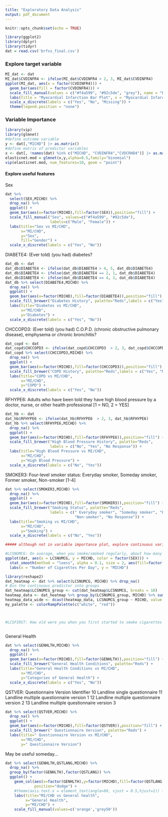 ```yaml
---
title: "Exploratory Data Analysis"
output: pdf_document
---
```


```r
knitr::opts_chunk$set(echo = TRUE)
```

```r
library(ggplot2)
library(dplyr)
library(tidyr)
dat = read.csv('brfss_final.csv')
```
### Explore target variable
```r
MI_dat <- dat
MI_dat$CVDINFR4 <- ifelse(MI_dat$CVDINFR4 > 2, 3, MI_dat$CVDINFR4)
ggplot(MI_dat, aes(x = factor(CVDINFR4))) +
  geom_bar(aes(fill = factor(CVDINFR4))) +
  scale_fill_manual(values = c("#f4a599", "#92c5de", "grey"), name = "Ever Reported Having MI") +
  labs(title = "Myocardial Infarction Bar Plot", x = "Myocardial Infarction", y = "Count") +
  scale_x_discrete(labels = c("Yes", "No", "Missing")) +
  theme(legend.position = "none")
```


### Variable Importance
```r
library(vip)
library(glmnet)
#define outcome variable
y <- dat[,"MICHD"] |> as.matrix()
#define matrix of predictor variables
x <- dat[, !names(dat) %in% c("MICHD", "CVDINFR4","CVDCRHD4")] |> as.matrix()
elasticnet.mod = glmnet(x,y,alpha=0.5,family="binomial")
vip(elasticnet.mod, num_features=10, geom = "point")
```

#### Explore useful features

Sex 
```r
dat %>% 
  select(SEX,MICHD) %>%
  drop_na() %>%
  ggplot() +
  geom_bar(aes(x=factor(MICHD),fill=factor(SEX)),position="fill") +
  scale_fill_manual("Sex", values=c("#f4a599", "#92c5de"), 
                    labels=c("Male", "Female")) +
  labs(title="Sex vs MI/CHD",
       x="MI/CHD",
       y="Sex",
       fill="Gender") +
  scale_x_discrete(labels = c("Yes", "No"))
```

DIABETE4: (Ever told) (you had) diabetes?
```r
dat_db <- dat
dat_db$DIABETE4 <- ifelse(dat_db$DIABETE4 > 4, 5, dat_db$DIABETE4)
dat_db$DIABETE4 <- ifelse(dat_db$DIABETE4 == 2, 1, dat_db$DIABETE4)
dat_db$DIABETE4 <- ifelse(dat_db$DIABETE4 == 4, 3, dat_db$DIABETE4)
dat_db %>% select(DIABETE4,MICHD) %>%
  drop_na() %>%
  ggplot() +
  geom_bar(aes(x=factor(MICHD),fill=factor(DIABETE4)),position="fill") +
  scale_fill_brewer("Diabetes History", palette="Reds",labels = c("Yes", "No", "No Response")) +
  labs(title="Diabetes vs MI/CHD",
       x="MI/CHD",
       y="Diabetes") +
  scale_x_discrete(labels = c("Yes", "No"))
```

CHCCOPD3: (Ever told) (you had) C.O.P.D. (chronic obstructive pulmonary disease), emphysema or chronic bronchitis?
```r
dat_copd <- dat
dat_copd$CHCCOPD3 <- ifelse(dat_copd$CHCCOPD3  > 2, 3, dat_copd$CHCCOPD3)
dat_copd %>% select(CHCCOPD3,MICHD) %>%
  drop_na() %>%
  ggplot() +
  geom_bar(aes(x=factor(MICHD),fill=factor(CHCCOPD3)),position="fill") +
  scale_fill_brewer("COPD History", palette="Reds",labels = c("Yes", "No", "No Response")) +
  labs(title="COPD vs MI/CHD",
       x="MI/CHD",
       y="COPD") +
  scale_x_discrete(labels = c("Yes", "No"))
```

RFHYPE6: Adults who have been told they have high blood pressure by a doctor, nurse, or other health professional [1 = NO, 2 = YES]
```r
dat_hb <- dat
dat_hb$RFHYPE6 <- ifelse(dat_hb$RFHYPE6  > 2, 3, dat_hb$RFHYPE6)
dat_hb %>% select(RFHYPE6,MICHD) %>%
  drop_na() %>%
  ggplot() +
  geom_bar(aes(x=factor(MICHD),fill=factor(RFHYPE6)),position="fill") +
  scale_fill_brewer("High Blood Pressure History", palette="Reds",
                    labels = c("No", "Yes", "No Response")) +
  labs(title="High Blood Pressure vs MI/CHD",
       x="MI/CHD",
       y="High Blood Pressure") +
  scale_x_discrete(labels = c("No", "Yes"))
```

SMOKER3: Four-level smoker status: Everyday smoker, Someday smoker, Former smoker, Non-smoker [1-4]
```r
dat %>% select(SMOKER3,MICHD) %>%
  drop_na() %>%
  ggplot() +
  geom_bar(aes(x=factor(MICHD),fill=factor(SMOKER3)),position="fill") +
  scale_fill_brewer("Smoking Status", palette="Reds",
                    labels = c(" Everyday smoker", "Someday smoker", "Former smoker",
                               "Non-smoker", "No Response")) +
  labs(title="Smoking vs MI/CHD",
       x="MI/CHD",
       y="Smoking") +
  scale_x_discrete(labels = c("No", "Yes"))

##### although not in variable importance plot, explore continuous variable about smoking#######

#LCSNUMCG: On average, when you smoke/smoked regularly, about how many cigarettes do/did you usually smoke each day?
ggplot(dat, aes(x = LCSNUMCG, y = MICHD, color = factor(SEX))) +
  stat_smooth(method = "loess", alpha = 0.1, size = 2, aes(fill=factor(SEX))) +
  labs(x = "Number of Cigarettes Per Day", y = "MICHD")

library(reshape2)
dat_heatmap <- dat %>% select(LCSNUMCG, MICHD) %>% drop_na()
# Bin the continuous predictor into groups
dat_heatmap$LCSNUMCG_group <- cut(dat_heatmap$LCSNUMCG, breaks = 10)
heatmap_data <- dat_heatmap %>% group_by(LCSNUMCG_group, MICHD) %>% summarize(count = n())
heatmap_data_wide <- dcast(heatmap_data, LCSNUMCG_group ~ MICHD, value.var = "count")
my_palette <- colorRampPalette(c("white", "red"))



#LCSFIRST: How old were you when you first started to smoke cigarettes regularly



```



General Health
```r
dat %>% select(GENHLTH,MICHD) %>%
  drop_na() %>%
  ggplot() +
  geom_bar(aes(x=factor(MICHD),fill=factor(GENHLTH)),position="fill") +
  scale_fill_brewer("General Health Conditions", palette="Reds") +
  labs(title="General Health Conditions vs MI/CHD",
       x="MI/CHD",
       y="Categories of General Health") +
  scale_x_discrete(labels = c("Yes", "No"))
```


QSTVER: Questionnaire Version Identifier
10 Landline single questionnaire
11 Landline multiple questionnaire version 1
12 Landline multiple questionnaire version 2
13 Landline multiple questionnaire version 3
```r
dat %>% select(QSTVER,MICHD) %>%
  drop_na() %>%
  ggplot() +
  geom_bar(aes(x=factor(MICHD),fill=factor(QSTVER)),position="fill") +
  scale_fill_brewer(" Questionnaire Version", palette="Reds") +
  labs(title=" Questionnaire Version vs MI/CHD",
       x="MI/CHD",
       y=" Questionnaire Version")
```




May be useful someday...
```r
dat %>% select(GENHLTH,QSTLANG,MICHD) %>%
  drop_na() %>%
  group_by(factor(GENHLTH),factor(QSTLANG)) %>%
  ggplot() +
    geom_col(aes(x=factor(GENHLTH),y=factor(MICHD),fill=factor(QSTLANG)),
             position="dodge") +
    #theme(axis.text.x = element_text(angle=90, vjust = 0.5,hjust=1)) + 
    labs(title="MI/CHD vs General health",
         x="General Health",
         y="MI/CHD") + 
    scale_fill_manual(values=c('orange','grey50'))
```





